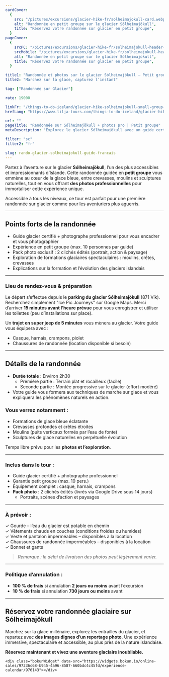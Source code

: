 ```yaml
---
cardCover:
  {
    src: "/pictures/excursions/glacier-hike-fr/solheimajokull-card.webp",
    alt: "Randonnée en petit groupe sur le glacier Sólheimajökull",
    title: "Réservez votre randonnée sur glacier en petit groupe",
  }
pageCover:
  {
    srcPC: "/pictures/excursions/glacier-hike-fr/solheimajokull-header-pc.webp",
    srcMobile: "/pictures/excursions/glacier-hike-fr/solheimajokull-header-mobile.webp",
    alt: "Randonnée en petit groupe sur le glacier Sólheimajökull",
    title: "Réservez votre randonnée sur glacier en petit groupe",
  }

title1: "Randonnée et photos sur le glacier Sólheimajökull – Petit groupe"
title2: "Marchez sur la glace, capturez l’instant"

tag: ["Randonnée sur Glacier"]

rate: 19000

linkFr: "/things-to-do-iceland/glacier-hike-solheimajokull-small-group-tour/"
hrefLang: "https://www.lilja-tours.com/things-to-do-iceland/glacier-hike-solheimajokull-small-group-tour/"

url: ""
pageTitle: "Randonnée sur Sólheimajökull + photos pro | Petit groupe"
metaDescription: "Explorez le glacier Sólheimajökull avec un guide certifié et repartez avec des photos pros. Glace bleue, crevasses, paysages à couper le souffle. Réservez !"

filter: "sc"
filter2: "fr"

slug: rando-glacier-solheimajokull-guide-francais
---
```


Partez à l’aventure sur le glacier **Sólheimajökull**, l’un des plus accessibles et impressionnants d’Islande. Cette randonnée guidée en **petit groupe** vous emmène au cœur de la glace bleue, entre crevasses, moulins et sculptures naturelles, tout en vous offrant **des photos professionnelles** pour immortaliser cette expérience unique.

Accessible à tous les niveaux, ce tour est parfait pour une première randonnée sur glacier comme pour les aventuriers plus aguerris.

---

## Points forts de la randonnée

- Guide glacier certifié + photographe professionnel pour vous encadrer et vous photographier
- Expérience en petit groupe (max. 10 personnes par guide)
- Pack photo exclusif : 2 clichés édités (portrait, action & paysage)
- Exploration de formations glaciaires spectaculaires : moulins, crêtes, crevasses
- Explications sur la formation et l’évolution des glaciers islandais

---

### Lieu de rendez-vous & préparation

Le départ s’effectue depuis le **parking du glacier Sólheimajökull** (871 Vík). Recherchez simplement "Ice Pic Journeys" sur Google Maps. Merci d’arriver **15 minutes avant l’heure prévue** pour vous enregistrer et utiliser les toilettes (peu d’installations sur place).

Un **trajet en super jeep de 5 minutes** vous mènera au glacier. Votre guide vous équipera avec :

- Casque, harnais, crampons, piolet
- Chaussures de randonnée (location disponible si besoin)

---

## Détails de la randonnée

- **Durée totale** : Environ 2h30
  - Première partie : Terrain plat et rocailleux (facile)
  - Seconde partie : Montée progressive sur le glacier (effort modéré)
- Votre guide vous formera aux techniques de marche sur glace et vous expliquera les phénomènes naturels en action.

### Vous verrez notamment :

- Formations de glace bleue éclatante
- Crevasses profondes et crêtes étroites
- Moulins (puits verticaux formés par l’eau de fonte)
- Sculptures de glace naturelles en perpétuelle évolution

Temps libre prévu pour les **photos et l’exploration**.

---

### Inclus dans le tour :

- Guide glacier certifié + photographe professionnel
- Garantie petit groupe (max. 10 pers.)
- Équipement complet : casque, harnais, crampons
- **Pack photo** : 2 clichés édités (livrés via Google Drive sous 14 jours)
  - Portraits, scènes d’action et paysages

---

### À prévoir :

✓ Gourde – l’eau du glacier est potable en chemin  
✓ Vêtements chauds en couches (conditions froides ou humides)  
✓ Veste et pantalon imperméables – disponibles à la location  
✓ Chaussures de randonnée imperméables – disponibles à la location  
✓ Bonnet et gants

> _Remarque : le délai de livraison des photos peut légèrement varier._

---

### Politique d’annulation :

- **100 % de frais** si annulation **2 jours ou moins** avant l’excursion
- **10 % de frais** si annulation **730 jours ou moins** avant

---

## Réservez votre randonnée glaciaire sur Sólheimajökull

Marchez sur la glace millénaire, explorez les entrailles du glacier, et repartez avec **des images dignes d’un reportage photo**. Une expérience immersive, spectaculaire et accessible, au plus près de la nature islandaise.

**Réservez maintenant et vivez une aventure glaciaire inoubliable.**

<script
  type="text/javascript"
  src="https://widgets.bokun.io/assets/javascripts/apps/build/BokunWidgetsLoader.js?bookingChannelUUID=97236c68-b945-4a96-8587-660bdc4c45fd"
  async
></script>

    <div class="bokunWidget" data-src="https://widgets.bokun.io/online-sales/97236c68-b945-4a96-8587-660bdc4c45fd/experience-calendar/976143"></div>
